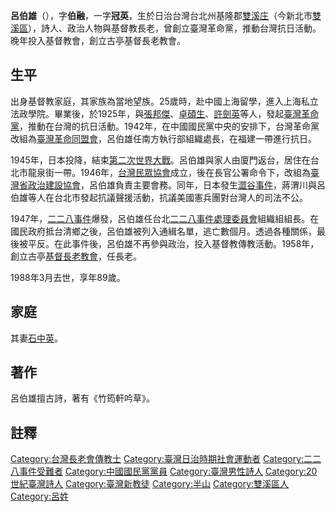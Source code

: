{{Unreferenced|time=2020-08-25T23:45:16+00:00}}
'''呂伯雄'''（{{bd|1900年||1988年||}}），字'''伯融'''，一字'''冠英'''，生於日治台灣台北州基隆郡[[雙溪庄|雙溪庄]]（今新北市[[雙溪區|雙溪區]]），詩人、政治人物與基督教長老，曾創立臺灣革命黨，推動台灣抗日活動。晚年投入基督教會，創立古亭基督長老教會。

==生平==
出身基督教家庭，其家族為當地望族。25歲時，赴中國上海留學，進入上海私立法政學院。畢業後，於1925年，與[[張邦傑|張邦傑]]、[[卓碩生|卓碩生]]、[[許劍英|許劍英]]等人，發起[[臺灣革命黨|臺灣革命黨]]，推動在台灣的抗日活動。1942年，在中國國民黨中央的安排下，台灣革命黨改組為[[臺灣革命同盟會|臺灣革命同盟會]]，呂伯雄任南方執行部組織處長，在福建一帶進行抗日。

1945年，日本投降，結束[[第二次世界大戰|第二次世界大戰]]。呂伯雄與家人由廈門返台，居住在台北市龍泉街一帶。1946年，[[台灣民眾協會|台灣民眾協會]]成立，後在長官公署命令下，改組為[[臺灣省政治建設協會|臺灣省政治建設協會]]，呂伯雄負責主要會務。同年，日本發生[[澀谷事件|澀谷事件]]，蔣渭川與呂伯雄等人在台北市發起抗議聲援活動，抗議美國憲兵團對台灣人的司法不公。

1947年，[[二二八事件|二二八事件]]爆發，呂伯雄任台北[[二二八事件處理委員會列表|二二八事件處理委員會]]組織組組長。在國民政府抵台清鄉之後，呂伯雄被列入通緝名單，逃亡數個月。透過各種關係，最後被平反。在此事件後，呂伯雄不再參與政治，投入基督教傳教活動。1958年，創立古亭[[台灣基督長老教會|基督長老教會]]，任長老。

1988年3月去世，享年89歲。

==家庭==
其妻[[石中英|石中英]]。

==著作==
呂伯雄擅古詩，著有《竹筠軒吟草》。

==註釋==
{{reflist}}

[[Category:台灣長老會傳教士|Category:台灣長老會傳教士]]
[[Category:臺灣日治時期社會運動者|Category:臺灣日治時期社會運動者]]
[[Category:二二八事件受難者|Category:二二八事件受難者]]
[[Category:中國國民黨黨員|Category:中國國民黨黨員]]
[[Category:臺灣男性詩人|Category:臺灣男性詩人]]
[[Category:20世紀臺灣詩人|Category:20世紀臺灣詩人]]
[[Category:臺灣新教徒|Category:臺灣新教徒]]
[[Category:半山|Category:半山]]
[[Category:雙溪區人|Category:雙溪區人]]
[[Category:呂姓|Category:呂姓]]